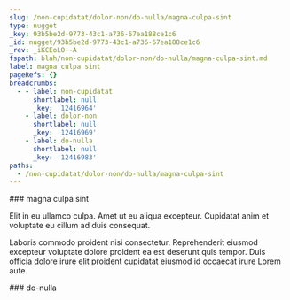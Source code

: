 ```yaml
---
slug: /non-cupidatat/dolor-non/do-nulla/magna-culpa-sint
type: nugget
_key: 93b5be2d-9773-43c1-a736-67ea188ce1c6
_id: nugget/93b5be2d-9773-43c1-a736-67ea188ce1c6
_rev: _iKCEoLO--A
fspath: blah/non-cupidatat/dolor-non/do-nulla/magna-culpa-sint.md
label: magna culpa sint
pageRefs: {}
breadcrumbs:
  - - label: non-cupidatat
      shortlabel: null
      _key: '12416964'
    - label: dolor-non
      shortlabel: null
      _key: '12416969'
    - label: do-nulla
      shortlabel: null
      _key: '12416983'
paths:
  - /non-cupidatat/dolor-non/do-nulla/magna-culpa-sint
---
```


<NuggetArea>
<Nugget slug="/non-cupidatat/dolor-non/do-nulla/magna-culpa-sint" type="nugget" _key="93b5be2d-9773-43c1-a736-67ea188ce1c6" _id="nugget/93b5be2d-9773-43c1-a736-67ea188ce1c6" _rev="_iKCEoLO--A" fspath="blah/non-cupidatat/dolor-non/do-nulla/magna-culpa-sint.md" label="magna culpa sint" paths="/non-cupidatat/dolor-non/do-nulla/magna-culpa-sint">
<NuggetBody>
### magna culpa sint

Elit in eu ullamco culpa. Amet ut eu aliqua excepteur. Cupidatat anim et voluptate eu cillum ad duis consequat.

Laboris commodo proident nisi consectetur. Reprehenderit eiusmod excepteur voluptate dolore proident ea est deserunt quis tempor. Duis officia dolore irure elit proident cupidatat eiusmod id occaecat irure Lorem aute.

</NuggetBody>
<Breadcrumbs>
<Crumbs>
<Crumb _key="12416964" label="non-cupidatat" /><Crumb _key="12416969" label="dolor-non" /><Crumb _key="12416983" label="do-nulla" />
</Crumbs>
</Breadcrumbs>
</Nugget>

<NuggetsInbound>
</NuggetsInbound>
<NuggetsOutbound>
</NuggetsOutbound>
</NuggetArea>
<PassagesInbound>
<Passage direction="inbound" type="passage" _key="12416983" _id="passage/12416983" _rev="_iKCEoLO---" label="do-nulla" passage="do-nulla" fspath="blah/non-cupidatat/dolor-non/do-nulla" paths="/non-cupidatat/dolor-non/do-nulla" slug="/non-cupidatat/dolor-non/do-nulla">
<NuggetBody>
### do-nulla

</NuggetBody>
<Breadcrumbs>
<Crumbs>
<Crumb _key="12416964" label="non-cupidatat" /><Crumb _key="12416969" label="dolor-non" />
</Crumbs>
</Breadcrumbs>
</Passage>

</PassagesInbound>
<PassagesOutbound>
</PassagesOutbound>